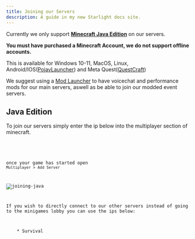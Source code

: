 ```yaml
---
title: Joining our Servers
description: A guide in my new Starlight docs site.
---
```



Currently we only support <u>__Minecraft Java Edition__</u> on our servers. 

**You must have purchased a Minecraft Account, we do not support offline accounts.**

This is available for Windows 10-11, MacOS, Linux, Android/IOS([PojavLauncher](../modding/Launchers/mobile)) and Meta Quest([QuestCraft](../modding/Launchers/mobile))

We suggest using a [Mod Launcher](../modding/Launchers/desktop) to have voicechat and performance mods for our main servers, aswell as be able to join our modded event servers.
## Java Edition

To join our servers simply enter the ip below into the multiplayer section of minecraft.

<div class="sl-flex">
    <Code code="qutmc.club" lang="text"/>
</div>

once your game has started open `Multiplayer > Add Server`

![joining-java](<../../../assets/multiplayer-join.png>)

If you wish to directly connect to our other servers instead of going to the minigames lobby you can use the ips below:

<div class="sl-flex">
    * Survival <Code code="survival.qutmc.club" lang="text"/>
</div>
